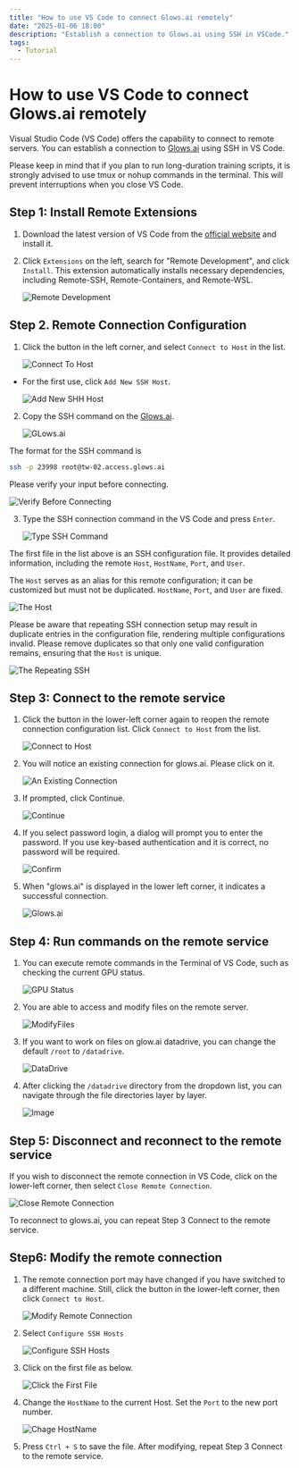 ```yaml
---
title: "How to use VS Code to connect Glows.ai remotely"
date: "2025-01-06 18:00"
description: "Establish a connection to Glows.ai using SSH in VSCode."
tags:
  - Tutorial
---
```


# How to use VS Code to connect Glows.ai remotely

Visual Studio Code (VS Code) offers the capability to connect to remote servers. You can establish a connection to [Glows.ai](https://glows.ai) using SSH in VS Code.

Please keep in mind that if you plan to run long-duration training scripts, it is strongly advised to use tmux or nohup commands in the terminal. This will prevent interruptions when you close VS Code.

## **Step 1: Install Remote Extensions**

1. Download the latest version of VS Code from the [official website](https://code.visualstudio.com/) and install it.

2. Click `Extensions` on the left, search for "Remote Development", and click `Install`.
  This extension automatically installs necessary dependencies, including Remote-SSH, Remote-Containers, and Remote-WSL.

    ![Remote Development](./img/tutorials-images/01.VSCode/01.RemoteDevelopment.png)

## **Step 2. Remote Connection Configuration**

1. Click the button in the left corner, and select `Connect to Host` in the list.
   
    ![Connect To Host](./img/tutorials-images/01.VSCode/02.Connect2Host.PNG)

- For the first use, click `Add New SSH Host`.
  
    ![Add New SHH Host](./img/tutorials-images/01.VSCode/03.AddNewSHHHost.PNG)

2. Copy the SSH command on the [Glows.ai](https://glows.ai).
   
    ![GLows.ai](./img/tutorials-images/01.VSCode/04.Glowsai.PNG)

  The format for the SSH command is
```bash
ssh -p 23998 root@tw-02.access.glows.ai
```
  Please verify your input before connecting.
   
   ![Verify Before Connecting](./img/tutorials-images/01.VSCode/05.VerifyBeforeConnecting.png)

3. Type the SSH connection command in the VS Code and press `Enter`.

    ![Type SSH Command](./img/tutorials-images/01.VSCode/06.TypeSSHCommand.png)

  The first file in the list above is an SSH configuration file. It provides detailed information, including the remote `Host`, `HostName`, `Port`, and `User`.

  The `Host` serves as an alias for this remote configuration; it can be customized but must not be duplicated. `HostName`, `Port`, and `User` are fixed.

   ![The Host](./img/tutorials-images/01.VSCode/07.TheHost.png)

  Please be aware that repeating SSH connection setup may result in duplicate entries in the configuration file, rendering multiple configurations invalid. Please remove duplicates so that only one valid configuration remains, ensuring that the `Host` is unique.
  
   ![The Repeating SSH](./img/tutorials-images/01.VSCode/08.TheRepeatingSSH.png)

## **Step 3: Connect to the remote service**

1. Click the button in the lower-left corner again to reopen the remote connection configuration list. Click `Connect to Host` from the list.
   
    ![Connect to Host](./img/tutorials-images/01.VSCode/09.Connect2Host.png)

2. You will notice an existing connection for glows.ai. Please click on it.

    ![An Existing Connection](./img/tutorials-images/01.VSCode/10.AnExistingConnection.png)

3. If prompted, click Continue.
   
    ![Continue](./img/tutorials-images/01.VSCode/11.Continue.png)

4. If you select password login, a dialog will prompt you to enter the password. If you use key-based authentication and it is correct, no password will be required.
   
    ![Confirm](./img/tutorials-images/01.VSCode/12.Confirm.png)

5. When "glows.ai" is displayed in the lower left corner, it indicates a successful connection.
   
    ![Glows.ai](./img/tutorials-images/01.VSCode/13.GLowsai.png)

## **Step 4: Run commands on the remote service**

1. You can execute remote commands in the Terminal of VS Code, such as checking the current GPU status.
   
    ![GPU Status](./img/tutorials-images/01.VSCode/14.GPUStatus.png)

2. You are able to access and modify files on the remote server.
   
    ![ModifyFiles](./img/tutorials-images/01.VSCode/15.ModifyFiles.png)

3. If you want to work on files on glow.ai datadrive, you can change the default `/root` to `/datadrive`.
   
    ![DataDrive](./img/tutorials-images/01.VSCode/16.DataDrive.png)

4. After clicking the `/datadrive` directory from the dropdown list, you can navigate through the file directories layer by layer.
   
    ![Image](./img/tutorials-images/01.VSCode/17.FileDirectories.png)

## **Step 5: Disconnect and reconnect to the remote service**

If you wish to disconnect the remote connection in VS Code, click on the lower-left corner, then select `Close Remote Connection`.

   ![Close Remote Connection](./img/tutorials-images/01.VSCode/18.CloseRemoteConnection.png)

To reconnect to glows.ai, you can repeat Step 3 Connect to the remote service.

## **Step6: Modify the remote connection**

1. The remote connection port may have changed if you have switched to a different machine.
   Still, click the button in the lower-left corner, then click `Connect to Host`.
   
    ![Modify Remote Connection](./img/tutorials-images/01.VSCode/19.ModifyRemoteConnection.png)

2. Select `Configure SSH Hosts`
   
    ![Configure SSH Hosts](./img/tutorials-images/01.VSCode/20.ConfigureSSHHosts.png)

3. Click on the first file as below.
   
    ![Click the First File](./img/tutorials-images/01.VSCode/21.TheFirstFile.png)

4. Change the `HostName` to the current Host. Set the `Port` to the new port number.
   
    ![Chage HostName](./img/tutorials-images/01.VSCode/22.ChageHostName.png)

5. Press `Ctrl + S` to save the file.
   After modifying, repeat Step 3 Connect to the remote service.
